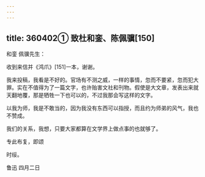 ```yaml
---
---
---
```

title: 360402① 致杜和銮、陈佩骥[150]
---




和銮 佩骥先生：

收到来信并《鸿爪》[151]一本，谢谢。

我来投稿，我看是不好的。官场有不测之威，一样的事情，忽而不要紧，忽而犯大罪。实在不值得为了一篇文字，也许贻害文社和刊物。假使是大文章，发表出来就天翻地覆，那是牺牲一下也可以的，不过我那会写这样的文字。

以我为师，我是不敢当的，因为我没有东西可以指授，而且约为师弟的风气，我也不赞成。

我们的关系，我想，只要大家都算在文学界上做点事的也就够了。

专此布复，即颂

时绥。

鲁迅 四月二日